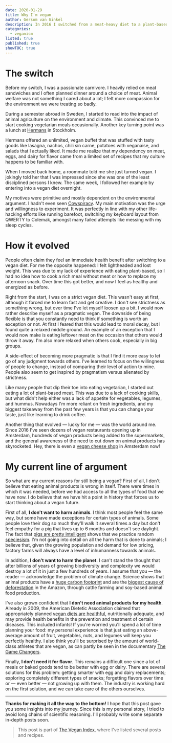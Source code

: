 ```yaml
---
date: 2020-01-29
title: Why I'm vegan
author: Gersom van Ginkel
description: In 2016 I switched from a meat-heavy diet to a plant-based diet overnight. My motives have since evolved; this post outlines the process and my current views.
categories:
  - veganism
listed: true
published: true
showTOC: true
---
```


# The switch

Before my switch, I was a passionate carnivore. I heavily relied on meat sandwiches and I often planned dinner around a choice of meat. Animal welfare was not something I cared about a lot; I felt more compassion for the environment we were treating so badly.

During a semester abroad in Sweden, I started to read into the impact of animal agriculture on the environment and climate. This convinced me to start cooking vegetarian meals occasionally. Another key turning point was a lunch at [Hermans](https://hermans.se/en) in Stockholm.

Hermans offered an unlimited, vegan buffet that was stuffed with tasty goods like lasagna, nachos, chili sin carne, potatoes with veganaise, and salads that I actually liked. It made me realize that my dependency on meat, eggs, and dairy for flavor came from a limited set of recipes that my culture happens to be familiar with.

When I moved back home, a roommate told me she just turned vegan. I jokingly told her that I was impressed since she was one of the least disciplined persons I knew. The same week, I followed her example by entering into a vegan diet overnight.

My motives were primitive and mostly dependent on the environmental argument. I hadn't even seen [Cowspiracy](https://www.cowspiracy.com). My main motivation was the urge and willingness to experiment. It was perfectly in line with my other life-hacking efforts like running barefoot, switching my keyboard layout from QWERTY to Colemak, amongst many failed attempts like messing with my sleep cycles.

# How it evolved

People often claim they feel an immediate health benefit after switching to a vegan diet. For me the opposite happened: I felt lightheaded and lost weight. This was due to my lack of experience with eating plant-based, so I had no idea how to cook a rich meal without meat or how to replace my afternoon snack. Over time this got better, and now I feel as healthy and energized as before.

Right from the start, I was on a strict vegan diet. This wasn't easy at first, although it forced me to learn fast and get creative. I don't see strictness as something wrong, but over time I've let myself loosen up a bit. I would now rather describe myself as a pragmatic vegan. The downside of being flexible is that you constantly need to think if something is worth an exception or not. At first I feared that this would lead to moral decay, but I found quite a relaxed middle ground. An example of an exception that I would now make is eating leftover meat on the occasion that others would throw it away. I'm also more relaxed when others cook, especially in big groups.

A side-effect of becoming more pragmatic is that I find it more easy to let go of any judgment towards others. I've learned to focus on the willingness of people to change, instead of comparing their level of action to mine. People also seem to get inspired by pragmatism versus alienated by strictness.

Like many people that dip their toe into eating vegetarian, I started out eating a lot of plant-based meat. This was due to a lack of cooking skills, but what didn't help either was a lack of appetite for vegetables, legumes, and hummus. Nowadays I'm more reliant on fresh ingredients, and my biggest takeaway from the past few years is that you can change your taste, just like learning to drink coffee.

Another thing that evolved — lucky for me — was the world around me. Since 2016 I've seen dozens of vegan restaurants opening up in Amsterdam, hundreds of vegan products being added to the supermarkets, and the general awareness of the need to cut down on animal products has skyrocketed. Hey, there is even a [vegan cheese shop](https://willicroft.com) in Amsterdam now!

# My current line of argument

So what are my current reasons for still being a vegan? First of all, I don't believe that eating animal products is wrong in itself. There were times in which it was needed, before we had access to all the types of food that we have now. I do believe that we have hit a point in history that forces us to start thinking about a vegan future.

First of all, **I don't want to harm animals**. I think most people feel the same way, but some have made exceptions for certain types of animals. Some people love their dog so much they'll walk it several times a day but don't feel empathy for a pig that lives up to 6 months and doesn't see daylight. The fact that [pigs are pretty intelligent](https://escholarship.org/uc/item/8sx4s79c) shows that we practice random [speciesism](https://en.wikipedia.org/wiki/Speciesism). I'm not going into detail on all the harm that is done to animals; I believe that, given the growing population and demand for low pricing, factory farms will always have a level of inhumanness towards animals.

In addition, **I don't want to harm the planet**. I can't stand the thought that after billions of years of growing biodiversity and complexity we would destroy a lot of it in just a few hundreds of years. I assume that you — the reader — acknowledge the problem of climate change. Science shows that animal products have a [huge carbon footprint](https://josephpoore.com/Science%20360%206392%20987%20-%20Accepted%20Manuscript.pdf) and are the [biggest cause of deforestation](https://openknowledge.worldbank.org/bitstream/handle/10986/15060/277150PAPER0wbwp0no1022.pdf?sequence=1) in the Amazon, through cattle farming and soy-based animal food production.

I've also grown confident that **I don't need animal products for my health**. Already in 2009, the American Dietetic Association claimed that appropriately planned [vegan diets are healthful](https://www.ncbi.nlm.nih.gov/pubmed/19562864/), nutritionally adequate, and may provide health benefits in the prevention and treatment of certain diseases. This included infants! If you're worried you'll spend a lot of time planning your food: my personal experience is that just eating an above-average amount of fruit, vegetables, nuts, and legumes will keep you perfectly healthy. I also think you'll be surprised by the amount of world-class athletes that are vegan, as can partly be seen in the documentary [The Game Changers](https://gamechangersmovie.com).

Finally, **I don't need it for flavor**. This remains a difficult one since a lot of meals or baked goods tend to be better with egg or dairy. There are several solutions for this problem: getting smarter with egg and dairy replacements; exploring completely different types of snacks; forgetting flavors over time or — even better — not growing up with them. The industry is working hard on the first solution, and we can take care of the others ourselves.

---

**Thanks for making it all the way to the bottom!** I hope that this post gave you some insights into my journey. Since this is my personal story, I tried to avoid long chains of scientific reasoning. I'll probably write some separate in-depth posts soon.

> This post is part of [The Vegan Index](/post/vegan-index/), where I've listed several posts and recipes.
